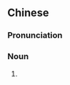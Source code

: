 {{also|白灼虾}}
==Chinese==
{{zh-forms|s=白灼虾|type=21}}
{{wikipedia|lang=zh}}

===Pronunciation===
{{zh-pron
|m=báizhuóxiā
|c=baak6 coek3 haa1
|cat=n
}}

===Noun===
{{zh-noun}}

# {{w|White boiled shrimp}} {{gloss|a Cantonese dish featuring boiled shrimp eaten with soy sauce}}

{{zh-cat|Foods}}